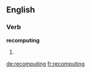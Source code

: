==English==

===Verb===
'''recomputing'''

# {{third-person singular of|[[recompute]]}}

[[de:recomputing]]
[[fr:recomputing]]